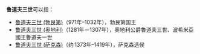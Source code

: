 '''鲁道夫三世'''可以指：

*[[鲁道夫三世_(勃艮第)|鲁道夫三世 (勃艮第)]]（971年–1032年），勃艮第国王
*[[鲁道夫三世_(奥地利)|鲁道夫三世 (奥地利)]]（1281年－1307年），奧地利公爵魯道夫三世、波希米亞國王鲁道夫一世
*[[鲁道夫三世_(萨克森)|鲁道夫三世 (萨克森)]]（约 1373年–1419年），萨克森选侯

{{Disambig|Cat=五字消歧义}}